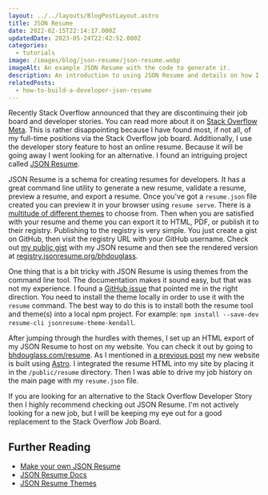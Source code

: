```yaml
---
layout: ../../layouts/BlogPostLayout.astro
title: JSON Resume
date: 2022-02-15T22:14:17.000Z
updatedDate: 2023-05-24T22:42:52.000Z
categories:
  - tutorials
image: /images/blog/json-resume/json-resume.webp
imageAlt: An example JSON Resume with the code to generate it.
description: An introduction to using JSON Resume and details on how I use it.
relatedPosts:
  - how-to-build-a-developer-json-resume
---
```

Recently Stack Overflow announced that they are discontinuing their job board and
developer stories. You can read more about it on [Stack Overflow Meta](https://meta.stackoverflow.com/questions/415293/sunsetting-jobs-developer-story).
This is rather disappointing because I have found most, if not all, of my full-time
positions via the Stack Overflow job board. Additionally, I use the developer story
feature to host an online resume. Because it will be going away I went looking for
an alternative. I found an intriguing project called [JSON Resume](https://jsonresume.org/).

<NewsletterForm />

JSON Resume is a schema for creating resumes for developers. It has a great command
line utility to generate a new resume, validate a resume, preview a resume, and
export a resume. Once you've got a `resume.json` file created you can preview
it in your browser using `resume serve`. There is a [multitude of different themes](https://jsonresume.org/themes/)
to choose from. Then when you are satisfied with your resume and theme you can
export it to HTML, PDF, or publish it to their registry. Publishing to the
registry is very simple. You just create a gist on GitHub, then visit the registry
URL with your GitHub username. Check out [my public gist](https://gist.github.com/bhdouglass/389f030a5e5f578a5b64d26ee45c3ef4)
with my JSON resume and then see the rendered version at [registry.jsonresume.org/bhdouglass](https://registry.jsonresume.org/bhdouglass).

<RandomSupport />

One thing that is a bit tricky with JSON Resume is using themes from the command
line tool. The documentation makes it sound easy, but that was not my experience. I found
a [GitHub issue](https://github.com/jsonresume/resume-cli/issues/408) that pointed
me in the right direction. You need to install the theme locally in order to use
it with the `resume` command. The best way to do this is to install both the
resume tool and theme(s) into a local npm project. For example:
`npm install --save-dev resume-cli jsonresume-theme-kendall`.

After jumping through the hurdles with themes, I set up an HTML export of my
JSON Resume to host on my website. You can check it out by going to [bhdouglass.com/resume](/resume/).
As I mentioned in [a previous post](/blog/built-with-astro/) my
new website is built using [Astro](https://astro.build/). I integrated the resume
HTML into my site by placing it in the `/public/resume` directory. Then I was
able to drive my job history on the main page with my `resume.json` file.

If you are looking for an alternative to the Stack Overflow Developer Story then
I highly recommend checking out JSON Resume. I'm not actively looking for a new
job, but I will be keeping my eye out for a good replacement to the Stack Overflow
Job Board.

## Further Reading

- [Make your own JSON Resume](../how-to-build-a-developer-json-resume/)
- [JSON Resume Docs](https://jsonresume.org/getting-started/)
- [JSON Resume Themes](https://jsonresume.org/themes/)
